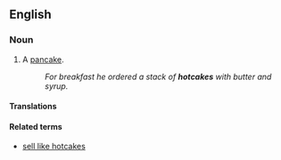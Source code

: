 ==English==

===Noun===
{{en-noun}}

# A [[pancake]].
#:''For breakfast he ordered a stack of '''hotcakes''' with butter and syrup.''

====Translations====
{{trans-top|pancake}}

{{trans-bottom}}

====Related terms====
*[[sell like hotcakes]]